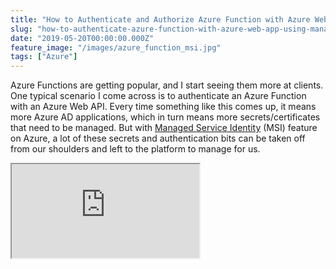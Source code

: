 ```yaml
---
title: "How to Authenticate and Authorize Azure Function with Azure Web App Using Managed Service Identity (MSI)"
slug: "how-to-authenticate-azure-function-with-azure-web-app-using-managed-service-identity"
date: "2019-05-20T00:00:00.000Z"
feature_image: "/images/azure_function_msi.jpg"
tags: ["Azure"]
---
```


Azure Functions are getting popular, and I start seeing them more at clients. One typical scenario I come across is to authenticate an Azure Function with an Azure Web API. Every time something like this comes up, it means more Azure AD applications, which in turn means more secrets/certificates that need to be managed. But with [Managed Service Identity](https://docs.microsoft.com/en-us/azure/active-directory/managed-identities-azure-resources/overview) (MSI) feature on Azure, a lot of these secrets and authentication bits can be taken off from our shoulders and left to the platform to manage for us.

<iframe src="https://www.youtube.com/embed/r4QFBsT2YE8" />

  

In this post let us explore how we can successfully authenticate/authorize an Azure Function with a Web API using AD application and Managed Service Identity and still not have any Secrets/certificates involved in the whole process.

Setting Up the Web API
----------------------

The Azure hosted Web API is set to use [Azure AD authentication based on JWT token](https://docs.microsoft.com/en-us/aspnet/core/security/authorization/limitingidentitybyscheme?view=aspnetcore-2.2&tabs=aspnetcore2x). To enable this, I have the below code in the Startup class. I created an AD application and ClientId set up as shown below. Any request to the Web API needs a valid token from the Azure AD application in the request header.

```csharp
public void ConfigureServices(IServiceCollection services)
{
```
        services.AddMvc(options =>
        {
            var policy = new AuthorizationPolicyBuilder()
                .RequireAuthenticatedUser()
                .Build();
            options.Filters.Add(new AuthorizeFilter(policy));
        }).SetCompatibilityVersion(CompatibilityVersion.Version_2_2);
    
        services
            .AddAuthentication(JwtBearerDefaults.AuthenticationScheme)
            .AddJwtBearer(options =>
            {
                options.Audience = Configuration["AzureAd:ClientId"];
                options.Authority =
                    $"{Configuration["AzureAd:Instance"]}{Configuration["AzureAd:TenantId"]}";
            });
    }
    
```csharp
public void Configure(IApplicationBuilder app, IHostingEnvironment env)
{
```
        ...
        app.UseAuthentication();
        app.UseMvc();
    }
    

### Enabling MSI on Azure Function

Managed Serviced Identity (MSI) can be turned on through the Azure Portal. Under 'Platform features' for an Azure Function select '_Identity_' as shown below and turn it on for _System Assigned_.

> **[A system-assigned managed identity](https://docs.microsoft.com/en-us/azure/active-directory/managed-identities-azure-resources/overview#how-does-the-managed-identities-for-azure-resources-work)** is enabled directly on an Azure service instance. When the identity is enabled, Azure creates an identity for the instance in the Azure AD tenant that's trusted by the subscription of the instance. After the identity is created, the credentials are provisioned onto the instance. The lifecycle of a system-assigned identity is directly tied to the Azure service instance that it's enabled on. If the instance is deleted, Azure automatically cleans up the credentials and the identity in Azure AD.

![](/images/azure_function_msi.jpg)

![](/images/azure_function_msi_on.jpg)

Once enabled, you can find the added identity for the Azure function under _Enterprise Applications_ list in the AD directory. Azure internally manages this identity.

### Authenticating Function with API

To authenticate with the Web API, we need to present a token from the AD application. Any service principal on the AD can authenticate and retrieve token this and so can out Azure Function with the Identity turned on. Usually authenticating with the Azure AD requires a [Client ID/Secret or ClientId?Certificate combination](/posts/authenticating-a-client-application-with-azure-key-vault/). However, with MSI turned on, Azure manages these credentials for us in the background, and we don't have to manage it ourselves. By using the [AzureServiceTokenProvider](https://docs.microsoft.com/en-us/azure/key-vault/service-to-service-authentication) class from the [Microsoft.Azure.Services.AppAuthentication,](https://www.nuget.org/packages/Microsoft.Azure.Services.AppAuthentication) NuGet package helps authenticate an MSI enabled resource with the AD.

> With [AzureServiceTokenProvider](https://github.com/Azure/azure-sdk-for-net/blob/ddda7cb74b979f03bb03e240c06c924914ee8bdd/src/SdkCommon/AppAuthentication/Azure.Services.AppAuthentication/AzureServiceTokenProvider.cs) class, If no connection string is specified, Managed Service Identity, Visual Studio, Azure CLI, and Integrated Windows Authentication are tried to get a token. Even if no connection string is specified in code, one can be specified in the AzureServicesAuthConnectionString environment variable.

[

DefaultAzureCredential: Unifying How We Get Azure AD Token

Azure Identity library provides Azure Active Directory token authentication support across the Azure SDK

![](/images/favicon.ico)Rahul NathRahul Pulikkot Nath

![](/images/pfx_security.jpg)

](/posts/defaultazurecredential-from-azure-sdk)

To access the API, we need to pass the token from AD application as a Bearer token, as shown below.

```csharp
var target = "<AD App Id of Web API>";
var azureServiceTokenProvider = new AzureServiceTokenProvider();
string accessToken = await azureServiceTokenProvider.GetAccessTokenAsync(target);
```
    
```csharp
var wc = new System.Net.Http.HttpClient();
wc.DefaultRequestHeaders.Authorization = new AuthenticationHeaderValue("Bearer", accessToken);
var result = await wc.GetAsync("<Secured API URL>");
```
    

Role-Based Authorization For Azure Function MSI
-----------------------------------------------

Now that we have the authentication set up between the Azure Function and Web API, we might want to restrict the endpoints on the API the function can call. It is the typical User Authorization scenario, and we can use similar approaches that apply.

### Using AD Role

<iframe src="https://www.youtube.com/embed/HVruBWuKnYw" />

  

To add an App Role for the MSI function, we first need to add an 'Application' role to the AD Application (one that Web API uses to authenticate against). The [allowedMemberTypes](https://docs.microsoft.com/en-us/azure/active-directory/develop/reference-app-manifest) does allow comma separated values if you are looking to add the same role for User and Application.

    "appRoles": [
            {
                "allowedMemberTypes": [
                    "Application"
                ],
                "description": "All",
                "displayName": "All",
                "id": "d1c2ade8-98f8-45fd-aa4a-6d06b947c66f",
                "isEnabled": true,
                "lang": null,
                "origin": "Application",
                "value": "All"
            }
        ]
    

With the role defined, we can add the MSI Service Principal to the application role using [New-AzureADServiceAppRoleAssignment](https://docs.microsoft.com/en-us/powershell/module/azuread/new-azureadserviceapproleassignment?view=azureadps-2.0) cmdlet.

```powershell
# TenantId required only if multiple tenant exists for login
Connect-AzureAd -TenantId 'TENANT ID'
# Azure Function Name (Service Principal created will have same name)
# Check under Enterprise Applications
$msiServicePrincipal = Get-AzureADServicePrincipal -SearchString "<Azure Function Name>"
# AD App Name
$adApp = Get-AzureADServicePrincipal -SearchString "<AD App Web API>"
```
    
    New-AzureADServiceAppRoleAssignment -Id $adApp.AppRoles[0].Id `
         -PrincipalId $msiServicePrincipal.ObjectId `
         -ObjectId $msiServicePrincipal.ObjectId `
         -ResourceId $adApp.ObjectId
    

### Using AD Group

<iframe src="https://www.youtube.com/embed/FTpAgSHfu8o" />

  

In a [previous post](/posts/custom-authorization-policy-providers/), we saw how to use Azure AD Groups to provide role-based access. You can add a Service Principal to the AD group either through the portal or code.

![](/images/azure_function_msi_add_to_ad_group.jpg)

    az ad group member add
        --subscription b3c70d42-a0b9-4730-84a4-b0004a31f7b4
        -g aa762499-6287-4e28-8753-27e90cfd2738 // ADGroup Id
        --member-id bb8920f3-7a76-4d92-9fff-fc10afa7887a // Service Principal Object Id
    

To verify that the token retrieved using the AzureServiceTokenProvider has the associated claims, decode the token using [jwt.io](https://jwt.io/). In this case, I have added both roles and groups for the MSI service principal, and you can see that below (highlighted).

![](/images/azure_function_role_based_access.jpg)

The Web API can now use these claims from the token to determine what functionality needs to be available for the associated roles. Here is a [detailed post on how to do that using claims based on Groups](/posts/dot-net-core-api-and-azure-ad-groups-based-access/).

We need one less set of authentication keys shipped as part of our application by enabling MSI. The infrastructure layer, Azure, handles this for us, which makes building applications a lot easier. [Azure supports MSI](https://docs.microsoft.com/en-us/azure/active-directory/managed-identities-azure-resources/services-support-managed-identities) for a lot more resources where similar techniques can be applied. Hope this helps to authenticate and authorize the Azure Functions accessing your Web API and also help you in discovering more use cases for using Managed Services Identity (MSI).

**References:**

[Using Azure Managed Service Identities with your apps](https://jpd.ms/using-azure-managed-service-identities-with-your-apps-b979564ddf4)